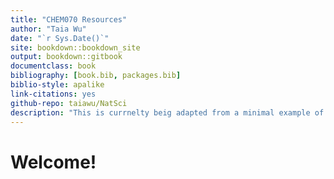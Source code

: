 ```yaml
--- 
title: "CHEM070 Resources"
author: "Taia Wu"
date: "`r Sys.Date()`"
site: bookdown::bookdown_site
output: bookdown::gitbook
documentclass: book
bibliography: [book.bib, packages.bib]
biblio-style: apalike
link-citations: yes
github-repo: taiawu/NatSci
description: "This is currnelty beig adapted from a minimal example of using the bookdown package to write a book. The output format for this example is bookdown::gitbook."
---
```


# Welcome! {-}

